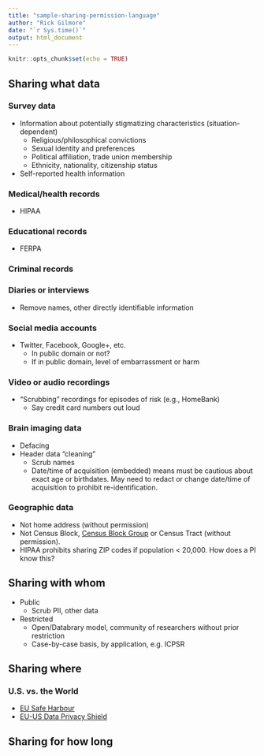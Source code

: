 ```yaml
---
title: "sample-sharing-permission-language"
author: "Rick Gilmore"
date: "`r Sys.time()`"
output: html_document
---
```


```r
knitr::opts_chunk$set(echo = TRUE)
```

## Sharing what data

### Survey data

- Information about potentially stigmatizing characteristics (situation-dependent)
    - Religious/philosophical convictions
    - Sexual identity and preferences
    - Political affiliation, trade union membership
    - Ethnicity, nationality, citizenship status
- Self-reported health information

### Medical/health records

- HIPAA

### Educational records

- FERPA

### Criminal records

### Diaries or interviews

- Remove names, other directly identifiable information


### Social media accounts

- Twitter, Facebook, Google+, etc.
    - In public domain or not?
    - If in public domain, level of embarrassment or harm
    
### Video or audio recordings

- "Scrubbing" recordings for episodes of risk (e.g., HomeBank)
    - Say credit card numbers out loud

### Brain imaging data

- Defacing
- Header data "cleaning"\
    - Scrub names
    - Date/time of acquisition (embedded) means must be cautious about exact age or birthdates. May need to redact or change date/time of acquisition to prohibit re-identification.

### Geographic data

- Not home address (without permission)
- Not Census Block, [Census Block Group](https://www.census.gov/geo/reference/gtc/gtc_bg.html) or Census Tract (without permission).
- HIPAA prohibits sharing ZIP codes if population < 20,000. How does a PI know this?

## Sharing with whom

- Public
    - Scrub PII, other data
- Restricted
    - Open/Databrary model, community of researchers without prior restriction
    - Case-by-case basis, by application, e.g. ICPSR

## Sharing where

### U.S. vs. the World

- [EU Safe Harbour](https://en.wikipedia.org/wiki/International_Safe_Harbor_Privacy_Principles)
- [EU-US Data Privacy Shield](https://en.wikipedia.org/wiki/EU-US_Privacy_Shield)

## Sharing for how long

## 